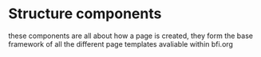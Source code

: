 <Meta title="2 Pattern Library/1 Structure/1 Structure index" />

# Structure components

these components are all about how a page is created, they form the base framework of all the different page templates avaliable within bfi.org